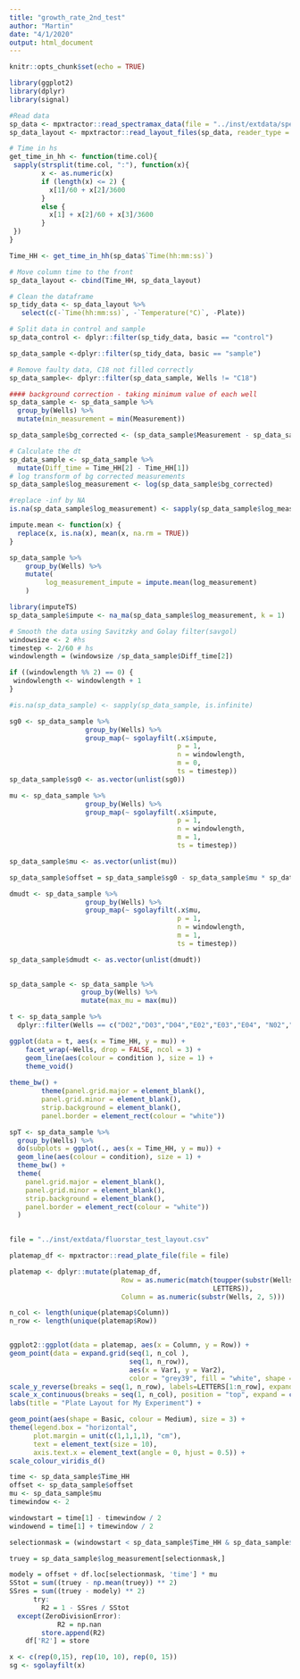 ```yaml
---
title: "growth_rate_2nd_test"
author: "Martin"
date: "4/1/2020"
output: html_document
---
```


```r
knitr::opts_chunk$set(echo = TRUE)
```

```r
library(ggplot2)
library(dplyr)
library(signal)
```

```r
#Read data
sp_data <- mpxtractor::read_spectramax_data(file = "../inst/extdata/spectraMax_2ndplate.txt")
sp_data_layout <- mpxtractor::read_layout_files(sp_data, reader_type = "spectramax", layout_files = "../inst/extdata/spectraMax_layout_plate2.csv")
```

```r
# Time in hs
get_time_in_hh <- function(time.col){
 sapply(strsplit(time.col, ":"), function(x){
        x <- as.numeric(x)
        if (length(x) <= 2) {
          x[1]/60 + x[2]/3600
        }
        else {
          x[1] + x[2]/60 + x[3]/3600
        }
 })
}

Time_HH <- get_time_in_hh(sp_data$`Time(hh:mm:ss)`)

# Move column time to the front
sp_data_layout <- cbind(Time_HH, sp_data_layout)

# Clean the dataframe
sp_tidy_data <- sp_data_layout %>%
   select(c(-`Time(hh:mm:ss)`, -`Temperature(°C)`, -Plate))


```





```r
# Split data in control and sample
sp_data_control <- dplyr::filter(sp_tidy_data, basic == "control")

sp_data_sample <-dplyr::filter(sp_tidy_data, basic == "sample")
```

```r
# Remove faulty data, C18 not filled correctly
sp_data_sample<- dplyr::filter(sp_data_sample, Wells != "C18")
```


```r
#### background correction - taking minimum value of each well
sp_data_sample <- sp_data_sample %>%
  group_by(Wells) %>%
  mutate(min_measurement = min(Measurement))

sp_data_sample$bg_corrected <- (sp_data_sample$Measurement - sp_data_sample$min_measurement)
```


```r
# Calculate the dt
sp_data_sample <- sp_data_sample %>%
  mutate(Diff_time = Time_HH[2] - Time_HH[1])
# log transform of bg corrected measurements
sp_data_sample$log_measurement <- log(sp_data_sample$bg_corrected)

#replace -inf by NA
is.na(sp_data_sample$log_measurement) <- sapply(sp_data_sample$log_measurement, is.infinite)

impute.mean <- function(x) {
  replace(x, is.na(x), mean(x, na.rm = TRUE))
} 

sp_data_sample %>%
    group_by(Wells) %>%
    mutate(
         log_measurement_impute = impute.mean(log_measurement)
    )

library(imputeTS)
sp_data_sample$impute <- na_ma(sp_data_sample$log_measurement, k = 1)


```


```r
# Smooth the data using Savitzky and Golay filter(savgol)
windowsize <- 2 #hs
timestep <- 2/60 # hs
windowlength = (windowsize /sp_data_sample$Diff_time[2])

if ((windowlength %% 2) == 0) {
 windowlength <- windowlength + 1
}
```


```r
#is.na(sp_data_sample) <- sapply(sp_data_sample, is.infinite)

sg0 <- sp_data_sample %>%
                   group_by(Wells) %>% 
                   group_map(~ sgolayfilt(.x$impute, 
                                          p = 1,
                                          n = windowlength,
                                          m = 0,
                                          ts = timestep))
sp_data_sample$sg0 <- as.vector(unlist(sg0))

mu <- sp_data_sample %>%
                   group_by(Wells) %>% 
                   group_map(~ sgolayfilt(.x$impute, 
                                          p = 1,
                                          n = windowlength,
                                          m = 1,
                                          ts = timestep))

sp_data_sample$mu <- as.vector(unlist(mu))
```

```r

sp_data_sample$offset = sp_data_sample$sg0 - sp_data_sample$mu * sp_data_sample$Time_HH

dmudt <- sp_data_sample %>%
                   group_by(Wells) %>% 
                   group_map(~ sgolayfilt(.x$mu, 
                                          p = 1,
                                          n = windowlength,
                                          m = 1,
                                          ts = timestep))

sp_data_sample$dmudt <- as.vector(unlist(dmudt))
                                                                                                                    
```


```r
sp_data_sample <- sp_data_sample %>%
                  group_by(Wells) %>%
                  mutate(max_mu = max(mu))

t <- sp_data_sample %>%
  dplyr::filter(Wells == c("D02","D03","D04","E02","E03","E04", "N02","N03","N04"))

ggplot(data = t, aes(x = Time_HH, y = mu)) +
    facet_wrap(~Wells, drop = FALSE, ncol = 3) +
    geom_line(aes(colour = condition ), size = 1) +
    theme_void()
  
theme_bw() +
        theme(panel.grid.major = element_blank(),
        panel.grid.minor = element_blank(),
        strip.background = element_blank(),
        panel.border = element_rect(colour = "white"))
```
```r
spT <- sp_data_sample %>%
  group_by(Wells) %>%
  do(subplots = ggplot(., aes(x = Time_HH, y = mu)) +
  geom_line(aes(colour = condition), size = 1) +
  theme_bw() +
  theme(
    panel.grid.major = element_blank(),
    panel.grid.minor = element_blank(),
    strip.background = element_blank(),
    panel.border = element_rect(colour = "white"))
  )
      

```
```r


file = "../inst/extdata/fluorstar_test_layout.csv"

platemap_df <- mpxtractor::read_plate_file(file = file)

platemap <- dplyr::mutate(platemap_df,
                            Row = as.numeric(match(toupper(substr(Wells, 1, 1)),
                                                   LETTERS)),
                            Column = as.numeric(substr(Wells, 2, 5)))

n_col <- length(unique(platemap$Column))
n_row <- length(unique(platemap$Row))


ggplot2::ggplot(data = platemap, aes(x = Column, y = Row)) +
geom_point(data = expand.grid(seq(1, n_col ), 
                              seq(1, n_row)), 
                              aes(x = Var1, y = Var2),
                              color = "grey39", fill = "white", shape = 21, size = 5) +
scale_y_reverse(breaks = seq(1, n_row), labels=LETTERS[1:n_row], expand = c(0.25, 0)) +
scale_x_continuous(breaks = seq(1, n_col), position = "top", expand = c(0.25, 0)) +
labs(title = "Plate Layout for My Experiment") +

geom_point(aes(shape = Basic, colour = Medium), size = 3) +
theme(legend.box = "horizontal", 
      plot.margin = unit(c(1,1,1,1), "cm"),
      text = element_text(size = 10),
      axis.text.x = element_text(angle = 0, hjust = 0.5)) +
scale_colour_viridis_d()
```


```r
time <- sp_data_sample$Time_HH
offset <- sp_data_sample$offset
mu <- sp_data_sample$mu
timewindow <- 2

windowstart = time[1] - timewindow / 2
windowend = time[1] + timewindow / 2

selectionmask = (windowstart < sp_data_sample$Time_HH & sp_data_sample$Time_HH < windowend)

truey = sp_data_sample$log_measurement[selectionmask,]

modely = offset + df.loc[selectionmask, 'time'] * mu
SStot = sum((truey - np.mean(truey)) ** 2)
SSres = sum((truey - modely) ** 2)
      try:
        R2 = 1 - SSres / SStot
  except(ZeroDivisionError):
            R2 = np.nan
        store.append(R2)
    df['R2'] = store

```







```r
x <- c(rep(0,15), rep(10, 10), rep(0, 15))
sg <- sgolayfilt(x)

```







